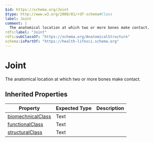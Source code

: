 ```yaml
---
$id: https://schema.org/Joint
$type: http://www.w3.org/2000/01/rdf-schema#Class
label: Joint
comment: |
  The anatomical location at which two or more bones make contact.
rdfs:label: "Joint"
rdfs:subClassOf: "https://schema.org/AnatomicalStructure"
schema:isPartOf: "https://health-lifesci.schema.org"
---
```


# Joint

The anatomical location at which two or more bones make contact.

## Inherited Properties

| Property | Expected Type | Description |
| --- | --- | --- |
| [biomechnicalClass](https://schema.org/biomechnicalClass) | Text |  |
| [functionalClass](https://schema.org/functionalClass) | Text |  |
| [structuralClass](https://schema.org/structuralClass) | Text |  |
